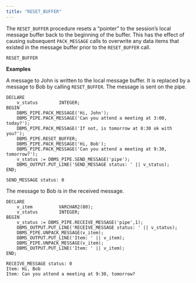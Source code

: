 ```yaml
---
title: "RESET_BUFFER"
---
```


The `RESET_BUFFER` procedure resets a “pointer” to the session’s local message buffer back to the beginning of the buffer. This has the effect of causing subsequent `PACK_MESSAGE` calls to overwrite any data items that existed in the message buffer prior to the `RESET_BUFFER` call.

```text
RESET_BUFFER
```

**Examples**

A message to John is written to the local message buffer. It is replaced by a message to Bob by calling `RESET_BUFFER`. The message is sent on the pipe.

```text
DECLARE
    v_status        INTEGER;
BEGIN
    DBMS_PIPE.PACK_MESSAGE('Hi, John');
    DBMS_PIPE.PACK_MESSAGE('Can you attend a meeting at 3:00, today?');
    DBMS_PIPE.PACK_MESSAGE('If not, is tomorrow at 8:30 ok with you?');
    DBMS_PIPE.RESET_BUFFER;
    DBMS_PIPE.PACK_MESSAGE('Hi, Bob');
    DBMS_PIPE.PACK_MESSAGE('Can you attend a meeting at 9:30, tomorrow?');
    v_status := DBMS_PIPE.SEND_MESSAGE('pipe');
    DBMS_OUTPUT.PUT_LINE('SEND_MESSAGE status: ' || v_status);
END;

SEND_MESSAGE status: 0
```

The message to Bob is in the received message.

```text
DECLARE
    v_item          VARCHAR2(80);
    v_status        INTEGER;
BEGIN
    v_status := DBMS_PIPE.RECEIVE_MESSAGE('pipe',1);
    DBMS_OUTPUT.PUT_LINE('RECEIVE_MESSAGE status: ' || v_status);
    DBMS_PIPE.UNPACK_MESSAGE(v_item);
    DBMS_OUTPUT.PUT_LINE('Item: ' || v_item);
    DBMS_PIPE.UNPACK_MESSAGE(v_item);
    DBMS_OUTPUT.PUT_LINE('Item: ' || v_item);
END;

RECEIVE_MESSAGE status: 0
Item: Hi, Bob
Item: Can you attend a meeting at 9:30, tomorrow?
```
